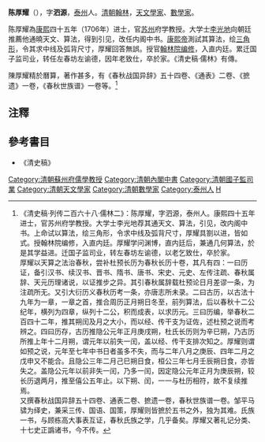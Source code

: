 '''陈厚耀'''（{{bd|1648年||1722年|catIdx=Chen陳}}），字'''泗源'''，[[泰州|泰州]]人。[[清朝|清朝]][[翰林|翰林]]，[[天文學家|天文學家]]、[[數學家|數學家]]。

陈厚耀為[[康熙|康熙]]四十五年（1706年）进士，官[[苏州|苏州]]府学教授。大学士[[李光地|李光地]]向朝廷推薦他通曉天文、算法，得到引见，改任内阁中书。[[康熙帝|康熙帝]]測試其算法，绘[[三角形|三角形]]，令其求中线及弧背尺寸，厚耀回答無誤。授官[[翰林院|翰林院]][[编修|编修]]，入直内廷。累迁国子监司业，转任左春坊左谕德，因年老致仕，卒於家。《清史稿·儒林》有傳。

陳厚耀精於曆算，著作甚多，有《春秋战国异辞》五十四卷、《通表》二卷、《摭遗》一卷，《春秋世族谱》一卷等。<ref>《清史稿·列传二百六十八·儒林二》：陈厚耀，字泗源，泰州人。康熙四十五年进士，官苏州府学教授。大学士李光地荐其通天文、算法，引见，改内阁中书。上命试以算法，绘三角形，令求中线及弧背尺寸，厚耀具劄以进，皆如式。授翰林院编修，入直内廷。厚耀学问渊博，直内廷后，兼通几何算法，於是其学益进。迁国子监司业，转左春坊左谕德，以老乞致仕，卒於家。<br>厚耀以天算之法治春秋，尝补杜预长历为春秋长历十卷，其凡有四：一曰历证，备引汉书、续汉书、晋书、隋书、唐书、宋史、元史、左传注疏、春秋属辞、天元历理诸说，以证推步之异。其引春秋属辞载杜预论日月差谬一条，为注疏所无。又引大衍历义春秋历考一条，亦唐志所未录。二曰古历，以古法十九年为一章，一章之首，推合周历正月朔日冬至，前列算法，后以春秋十二公纪年，横列为四章，纵列十二公，积而成表，以求历元。三曰历编，举春秋二百四十二年，推其朔闰及月之大小，而以经、传干支为证佐，述杜预之说而考辨之。四曰历存，古历推隐公元年正月庚戌朔，杜氏长历则为辛巳朔，乃古历所推上年十二月朔，谓元年以前失一闰，盖以经、传干支排次知之。厚耀则谓如预之说，元年至七年中书日者虽多不失，而与二年八月之庚辰、四年二月之戊申又不能合。且隐公三年二月己巳朔日食，桓公三年七月壬辰朔日食，亦皆失之。盖隐公元年以前非失一闰，乃多一闰，因定隐公元年正月为庚辰朔，较长历退两月，推至僖公五年止。以下朔、闰，一一与杜历相符，故不复续推焉。<br>又撰春秋战国异辞五十四卷、通表二卷、摭遗一卷，春秋世族谱一卷。邹平马骕为绎史，兼采三传、国语、国策，厚耀则皆摭於五书之外，独为其难。氏族一书，与顾栋高大事表互证，春秋氏族之学，几乎备矣。厚耀又著礼记分类、十七史正譌诸书，今不传。</ref>

==注釋==
{{reflist}}

==參考書目==
*《清史稿》

{{康熙四十五年丙戌科殿試金榜}}
{{特授改補館職翰林}}
{{DEFAULTSORT:Chen陳}}
[[Category:清朝蘇州府儒學教授|Category:清朝蘇州府儒學教授]]
[[Category:清朝內閣中書|Category:清朝內閣中書]]
[[Category:清朝國子監司業|Category:清朝國子監司業]]
[[Category:清朝天文學家|Category:清朝天文學家]]
[[Category:清朝數學家|Category:清朝數學家]]
[[Category:泰州人|Category:泰州人]]
[[Category:陳姓|H]]